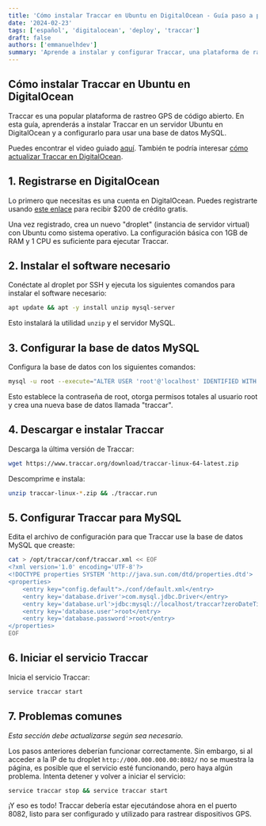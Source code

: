 ```yaml
---
title: 'Cómo instalar Traccar en Ubuntu en DigitalOcean - Guía paso a paso'
date: '2024-02-23'
tags: ['español', 'digitalocean', 'deploy', 'traccar']
draft: false
authors: ['emmanuelhdev']
summary: 'Aprende a instalar y configurar Traccar, una plataforma de rastreo GPS de código abierto, en un servidor Ubuntu en DigitalOcean con esta guía detallada.'
---
```


## Cómo instalar Traccar en Ubuntu en DigitalOcean

Traccar es una popular plataforma de rastreo GPS de código abierto. En esta guía, aprenderás a instalar Traccar en un servidor Ubuntu en DigitalOcean y a configurarlo para usar una base de datos MySQL.

Puedes encontrar el video guiado [aquí](https://www.youtube.com/watch?v=ZSVYhKHmXe8). También te podría interesar [cómo actualizar Traccar en DigitalOcean](https://www.youtube.com/watch?v=ZSVYhKHmXe8).

<TOCInline toc={props.toc} toHeading={4} />

## 1. Registrarse en DigitalOcean

Lo primero que necesitas es una cuenta en DigitalOcean. Puedes registrarte usando [este enlace](https://m.do.co/c/5ac4ff8a5bab) para recibir $200 de crédito gratis.

Una vez registrado, crea un nuevo "droplet" (instancia de servidor virtual) con Ubuntu como sistema operativo. La configuración básica con 1GB de RAM y 1 CPU es suficiente para ejecutar Traccar.

## 2. Instalar el software necesario

Conéctate al droplet por SSH y ejecuta los siguientes comandos para instalar el software necesario:

```bash
apt update && apt -y install unzip mysql-server
```

Esto instalará la utilidad `unzip` y el servidor MySQL.

## 3. Configurar la base de datos MySQL

Configura la base de datos con los siguientes comandos:

```bash
mysql -u root --execute="ALTER USER 'root'@'localhost' IDENTIFIED WITH mysql_native_password BY 'root'; GRANT ALL ON *.* TO 'root'@'localhost' WITH GRANT OPTION; FLUSH PRIVILEGES; CREATE DATABASE traccar;"
```

Esto establece la contraseña de root, otorga permisos totales al usuario root y crea una nueva base de datos llamada "traccar".

## 4. Descargar e instalar Traccar

Descarga la última versión de Traccar:

```bash
wget https://www.traccar.org/download/traccar-linux-64-latest.zip
```

Descomprime e instala:

```bash
unzip traccar-linux-*.zip && ./traccar.run
```

## 5. Configurar Traccar para MySQL

Edita el archivo de configuración para que Traccar use la base de datos MySQL que creaste:

```bash
cat > /opt/traccar/conf/traccar.xml << EOF
<?xml version='1.0' encoding='UTF-8'?>
<!DOCTYPE properties SYSTEM 'http://java.sun.com/dtd/properties.dtd'>
<properties>
    <entry key="config.default">./conf/default.xml</entry>
    <entry key='database.driver'>com.mysql.jdbc.Driver</entry>
    <entry key='database.url'>jdbc:mysql://localhost/traccar?zeroDateTimeBehavior=round&amp;serverTimezone=UTC&amp;allowPublicKeyRetrieval=true&amp;useSSL=false&amp;allowMultiQueries=true&amp;autoReconnect=true&amp;useUnicode=yes&amp;characterEncoding=UTF-8&amp;sessionVariables=sql_mode=''</entry>
    <entry key='database.user'>root</entry>
    <entry key='database.password'>root</entry>
</properties>
EOF
```

## 6. Iniciar el servicio Traccar

Inicia el servicio Traccar:

```bash
service traccar start
```

## 7. Problemas comunes

_Esta sección debe actualizarse según sea necesario._

Los pasos anteriores deberían funcionar correctamente. Sin embargo, si al acceder a la IP de tu droplet `http://000.000.000.00:8082/` no se muestra la página, es posible que el servicio esté funcionando, pero haya algún problema. Intenta detener y volver a iniciar el servicio:

```bash
service traccar stop && service traccar start
```

¡Y eso es todo! Traccar debería estar ejecutándose ahora en el puerto 8082, listo para ser configurado y utilizado para rastrear dispositivos GPS.

